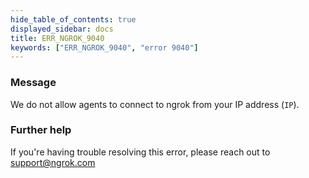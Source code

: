 ```yaml
---
hide_table_of_contents: true
displayed_sidebar: docs
title: ERR_NGROK_9040
keywords: ["ERR_NGROK_9040", "error 9040"]
---
```


### Message

We do not allow agents to connect to ngrok from your IP address (`IP`).

<ErrorDetails />

### Further help

If you're having trouble resolving this error, please reach out to [support@ngrok.com](mailto:support@ngrok.com?subject=Help%20with%20ERR_NGROK_9040)
